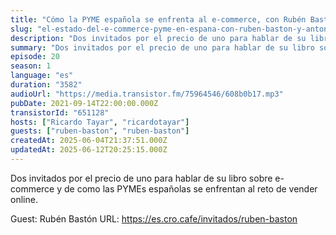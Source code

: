 ```yaml
---
title: "Cómo la PYME española se enfrenta al e-commerce, con Rubén Bastón y Antonio Fagundo"
slug: "el-estado-del-e-commerce-pyme-en-espana-con-ruben-baston-y-antonio-fagundo"
description: "Dos invitados por el precio de uno para hablar de su libro sobre e-commerce y de como las PYMEs españolas se enfrentan al reto de vender online.\n\n\n\n<!-- GUESTS START -->\nGuest: Rubén Bastón\nURL: https://es.cro.cafe/invitados/ruben-baston\n<!-- GUESTS END -->"
summary: "Dos invitados por el precio de uno para hablar de su libro sobre e-commerce y de como las PYMEs españolas se enfrentan al reto de vender online."
episode: 20
season: 1
language: "es"
duration: "3582"
audioUrl: "https://media.transistor.fm/75964546/608b0b17.mp3"
pubDate: 2021-09-14T22:00:00.000Z
transistorId: "651128"
hosts: ["Ricardo Tayar", "ricardotayar"]
guests: ["ruben-baston", "ruben-baston"]
createdAt: 2025-06-04T21:37:51.000Z
updatedAt: 2025-06-12T20:25:15.000Z
---
```


Dos invitados por el precio de uno para hablar de su libro sobre e-commerce y de como las PYMEs españolas se enfrentan al reto de vender online.



<!-- GUESTS START -->
Guest: Rubén Bastón
URL: https://es.cro.cafe/invitados/ruben-baston
<!-- GUESTS END -->
